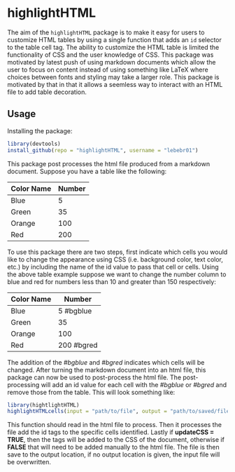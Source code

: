 # highlightHTML

The aim of the `highlightHTML` package is to make it easy for users to customize HTML tables by using a single function that adds an `id` selector to the table cell tag.  The ability to customize the HTML table is limited the functionality of CSS and the user knowledge of CSS.   This package was motivated by latest push of using markdown documents which allow the user to focus on content instead of using something like LaTeX where choices between fonts and styling may take a larger role.  This package is motivated by that in that it allows a seemless way to interact with an HTML file to add table decoration.

## Usage
Installing the package:
```r
library(devtools)
install_github(repo = "highlightHTML", username = "lebebr01")
```

This package post processes the html file produced from a markdown document.  Suppose you have a table like the following:

Color Name | Number
----------- | ------------
Blue | 5
Green | 35
Orange | 100
Red | 200

To use this package there are two steps, first indicate which cells you would like to change the appearance using CSS (i.e. background color, text color, etc.) by including the name of the id value to pass that cell or cells.  Using the above table example suppose we want to change the number column to blue and red for numbers less than 10 and greater than 150 respectively:

Color Name | Number
----------- | ------------
Blue | 5 #bgblue
Green | 35
Orange | 100
Red | 200 #bgred

The addition of the *#bgblue* and *#bgred* indicates which cells will be changed.  After turning the markdown document into an html file, this package can now be used to post-process the html file.  The post-processing will add an id value for each cell with the *#bgblue* or *#bgred* and remove those from the table.  This will look something like:

```r
library(hightlightHTML)
highlightHTMLcells(input = "path/to/file", output = "path/to/saved/file", updateCSS = TRUE, tags = c("Vector of CSS code here"))
```

This function should read in the html file to process.  Then it processes the file add the id tags to the specific cells identified.  Lastly if **updateCSS = TRUE**, then the tags will be added to the CSS of the document, otherwise if **FALSE** that will need to be added manually to the html file.  The file is then save to the output location, if no output location is given, the input file will be overwritten.
